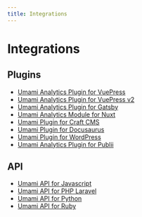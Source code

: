 ```yaml
---
title: Integrations
---
```


# Integrations

## Plugins

- [Umami Analytics Plugin for VuePress](https://github.com/spekulatius/vuepress-plugin-umami)
- [Umami Analytics Plugin for VuePress v2](https://github.com/azat-io/vuepress-plugin-umami-analytics)
- [Umami Analytics Plugin for Gatsby](https://www.gatsbyjs.com/plugins/gatsby-plugin-umami/)
- [Umami Analytics Module for Nuxt](https://github.com/ijkml/nuxt-umami)
- [Umami Plugin for Craft CMS](https://github.com/stenvdb/craft-umami)
- [Umami Plugin for Docusaurus](https://github.com/dipakparmar/docusaurus-plugin-umami)
- [Umami Plugin for WordPress](https://wordpress.org/plugins/integrate-umami/)
- [Umami Analytics Plugin for Publii](https://marketplace.getpublii.com/plugins/umami-analytics/)

## API

- [Umami API for Javascript](https://github.com/umami-software/api-client)
- [Umami API for PHP Laravel](https://github.com/atm-code/laravel-umami)
- [Umami API for Python](https://github.com/mikeckennedy/umami-python)
- [Umami API for Ruby](https://github.com/rameerez/umami-ruby)
